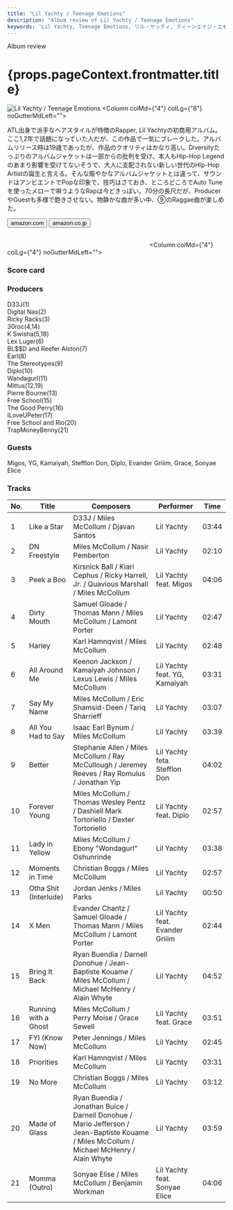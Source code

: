 ```yaml
---
title: "Lil Yachty / Teenage Emotions"
description: "Album review of Lil Yachty / Teenage Emotions"
keywords: 'Lil Yachty, Teenage Emotions, リル・ヤッティ, ティーンエイジ・エモーションズ'
---
```




<p className="largeP">Album review</p>
<h1 className="h1--no--margin">{props.pageContext.frontmatter.title}</h1>

<Row  className="image-card-group">
	<Column colMd={"3"} colLg={"4"} noGutterMdLeft="">
       <ImageCard>

![Lil Yachty / Teenage Emotions](../../images/cd/lilyachty1L.jpg) 
</ImageCard>
	</Column>
	<Column colMd={"4"} colLg={"8"} noGutterMdLeft="">
	<p>
	ATL出身で派手なヘアスタイルが特徴のRapper, Lil Yachtyの初商用アルバム。ここ1,2年で話題になっていた人だが、この作品で一気にブレークした。アルバムリリース時は19歳であったが、作品のクオリティはかなり高い。Diversityたっぷりのアルバムジャケットは一部からの批判を受け、本人もHip-Hop Legendのあまり影響を受けてないそうで、大人に支配されない新しい世代のHip-Hop Artistの誕生と言える。そんな賑やかなアルバムジャケットとは違って、サウンドはアンビエントでPopな印象で、技巧はさておき、ところどころでAuto Tuneを使ったメローで唄うようなRapは今どきっぽい。70分の長尺だが、ProducerやGuestも多様で飽きさせない。物静かな曲が多い中、⑨のRaggae曲が楽しめた。
	</p>
	<div>
	  <Button href="https://amzn.to/2Es8iPa" kind="primary" size="small" renderIcon={ArrowUpRight24}>
      amazon.com
    </Button>
    <Button href="https://amzn.to/3jOHVTC" kind="secondary" size="small" renderIcon={ArrowUpRight24}>
      amazon.co.jp
    </Button>
	</div>
	<a href="https://geo.music.apple.com/jp/album/teenage-emotions/1440880124?mt=1&app=music&ls=1&at=11lcug" style="display:inline-block;overflow:hidden;background:url(https://linkmaker.itunes.apple.com/ja-jp/lockup.svg?releaseDate=2017-05-26&kind=album&bubble=apple_music&style=mono-black) no-repeat;width:180px;height:45px;"></a>
	<a href="https://geo.music.apple.com/jp/album/teenage-emotions/1440880124?app=itunes&at=11lcug" style="display:inline-block;overflow:hidden;background:url(https://linkmaker.itunes.apple.com/ja-jp/badge-lrg.svg?releaseDate=2017-05-26T00:00:00Z&kind=album&bubble=itunes_music) no-repeat;width:140px;height:45px;"></a>
	</Column>
</Row>
<Row >
	<Column colMd={"4"} colLg={"4"} noGutterMdLeft="">
<div>
    <h3>Score card</h3>
	<SliderJS1 value="2" />
    <SliderJS2 value="2" />
	<SliderJS3 value="2" />
    <SliderJS4 value="9" />
</div>
</Column>
<Column colMd={"8"} colLg={"8"} noGutterMdLeft="">
<div>
<h3>Producers</h3>
<p>
D33J(1)
<br/>Digital Nas(2)
<br/>Ricky Racks(3)
<br/>30roc(4,14)
<br/>K Swisha(5,18)
<br/>Lex Luger(6)
<br/>BL$$D and Reefer Alston(7)
<br/>Earl(8)
<br/>The Stereotypes(9)
<br/>Diplo(10)
<br/>Wandagurl(11)
<br/>Mittus(12,19)
<br/>Pierre Bourne(13)
<br/>Free School(15)
<br/>The Good Perry(16)
<br/>ILoveUPeter(17)
<br/>Free School and Rio(20)
<br/>TrapMoneyBenny(21)
</p>
<h3>Guests</h3>
<p>
	Migos, YG, Kamaiyah, Stefflon Don, Diplo, Evander Griiim, Grace, Sonyae Elice
</p>
</div>
</Column>
</Row>

<h3>Tracks</h3>

| No. |	 Title                |	 Composers                                                                                                                                |	 Performer                      | Time	|
| --- |	--------------------- | ----------------------------------------------------------------------------------------------------------------------------------------- | ------------------------------- | ----- |
| 1   |	Like a Star           | D33J / Miles McCollum / Djavan Santos                                                                                                     | Lil Yachty                      | 03:44 |
| 2   |	DN Freestyle          | Miles McCollum / Nasir Pemberton                                                                                                          | Lil Yachty                      | 02:10 |
| 3   |	Peek a Boo            | Kirsnick Ball / Kiari Cephus / Ricky Harrell, Jr. / Quavious Marshall / Miles McCollum                                                    | Lil Yachty feat. Migos          | 04:06 |
| 4   |	Dirty Mouth           | Samuel Gloade / Thomas Mann / Miles McCollum / Lamont Porter                                                                              | Lil Yachty                      | 02:47 |
| 5   |	Harley                | Karl Hamnqvist / Miles McCollum                                                                                                           | Lil Yachty                      | 02:48 |
| 6   |	All Around Me         | Keenon Jackson / Kamaiyah Johnson / Lexus Lewis / Miles McCollum                                                                          | Lil Yachty feat. YG, Kamaiyah   | 03:31 |
| 7   |	Say My Name           | Miles McCollum / Eric Shamsid-Deen / Tariq Sharrieff                                                                                      | Lil Yachty                      | 03:07 |
| 8   |	All You Had to Say    | Isaac Earl Bynum / Miles McCollum                                                                                                         | Lil Yachty                      | 03:39 |
| 9   |	Better                | Stephanie Allen / Miles McCollum / Ray McCullough / Jeremey Reeves / Ray Romulus / Jonathan Yip                                           | Lil Yachty feta. Stefflon Don   | 04:02 |
| 10  |	Forever Young         | Miles McCollum / Thomas Wesley Pentz / Dashiell Mark Tortoriello / Dexter Tortoriello                                                     | Lil Yachty feat. Diplo          | 02:57 |
| 11  |	Lady in Yellow        | Miles McCollum / Ebony "Wondagurl" Oshunrinde                                                                                             | Lil Yachty                      | 03:38 |
| 12  |	Moments in Time       | Christian Boggs / Miles McCollum                                                                                                          | Lil Yachty                      | 02:57 |
| 13  |	Otha Shit (Interlude) | Jordan Jenks / Miles Parks                                                                                                                | Lil Yachty                      | 00:50 |
| 14  |	X Men                 | Evander Chantz / Samuel Gloade / Thomas Mann / Miles McCollum / Lamont Porter                                                             | Lil Yachty feat. Evander Griiim | 02:44 |
| 15  |	Bring It Back         | Ryan Buendia / Darnell Donohue / Jean-Baptiste Kouame / Miles McCollum / Michael McHenry / Alain Whyte                                    | Lil Yachty                      | 04:52 |
| 16  |	Running with a Ghost  | Miles McCollum / Perry Moise / Grace Sewell                                                                                               | Lil Yachty feat. Grace          | 03:51 |
| 17  |	FYI (Know Now)        | Peter Jennings / Miles McCollum                                                                                                           | Lil Yachty                      | 02:45 |
| 18  |	Priorities            | Karl Hamnqvist / Miles McCollum                                                                                                           | Lil Yachty                      | 03:31 |
| 19  |	No More               | Christian Boggs / Miles McCollum                                                                                                          | Lil Yachty                      | 03:12 |
| 20  |	Made of Glass         | Ryan Buendia / Jonathan Buice / Darnell Donohue / Mario Jefferson / Jean-Baptiste Kouame / Miles McCollum / Michael McHenry / Alain Whyte | Lil Yachty                      | 03:59 |
| 21  |	Momma (Outro)         | Sonyae Elise / Miles McCollum / Benjamin Workman                                                                                          | Lil Yachty feat. Sonyae Elice   | 04:06 | 